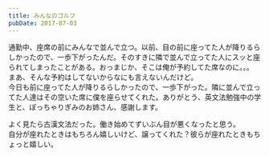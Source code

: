 ```yaml
---
title: みんなのゴルフ
pubDate: 2017-07-03
---
```


通勤中、座席の前にみんなで並んで立つ。以前、目の前に座ってた人が降りるらしかったので、一歩下がったんだ。そのすきに隣で並んで立ってた人にスッと座られてしまったことがある。おっまじか、そこは俺が予約してた席なのに。。。  
まあ、そんな予約はしてないからなにも言えないんだけど。  
今日も前に座ってた人が降りるらしかったので、一歩下がった。隣に並んで立ってた人達はその空いた席に僕を座らせてくれた。ありがとう、英文法勉強中の学生と、ぽっちゃりぎみのお姉さん、感謝します。

よく見たら古漢文法だった。働き始めてずいぶん目が悪くなったと思う。  
自分が座れたときはもちろん嬉しいけど、譲ってくれた？彼らが座れたときもちょっと嬉しい。